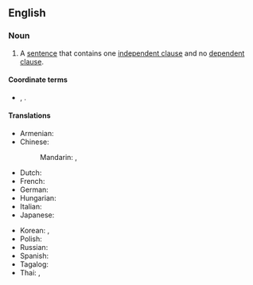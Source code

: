 ==English==

===Noun===
{{en-noun}}

# {{lb|en|grammar}} A [[sentence]] that contains one [[independent clause]] and no [[dependent clause]].

====Coordinate terms====
* {{sense|grammar}} {{l|en|compound sentence}}, {{l|en|complex sentence}}.

====Translations====
{{trans-top|sentence containing one independent clause and no dependent clause}}
* Armenian: {{t+|hy|պարզ նախադասություն}}
* Chinese:
*: Mandarin: {{t+|cmn|單句|sc=Hani}}, {{t+|cmn|单句|tr=dānjù|sc=Hani}}
* Dutch: {{t|nl|enkelvoudige zin|m}}
* French: {{t+|fr|phrase simple|f}}
* German: {{t+|de|einfacher Satz|m}}
* Hungarian: {{t|hu|egyszerű mondat}}
* Italian: {{t+|it|frase semplice|f}}
* Japanese: {{t|ja|単文|tr=たんぶん, tanbun|sc=Jpan}}
{{trans-mid}}
* Korean: {{t+|ko|단문|sc=Kore}}, {{t|ko|단순문|sc=Kore}}
* Polish: {{t|pl|zdanie pojedyncze|n}}
* Russian: {{t|ru|просто́е предложе́ние|n}}
* Spanish: {{t+|es|oración simple|f}}
* Tagalog: {{t|tl|payak na pangungusap}}
* Thai: {{t|th|เอกรรถประโยค}}, {{t|th|ประโยคความเดียว}}
{{trans-bottom}}